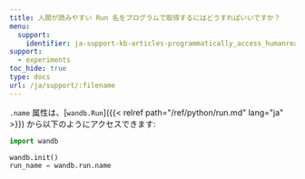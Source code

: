 ```yaml
---
title: 人間が読みやすい Run 名をプログラムで取得するにはどうすればいいですか？
menu:
  support:
    identifier: ja-support-kb-articles-programmatically_access_humanreadable_run_name
support:
  - experiments
toc_hide: true
type: docs
url: /ja/support/:filename
---
```

`.name` 属性は、[`wandb.Run`]({{< relref path="/ref/python/run.md" lang="ja" >}}) から以下のようにアクセスできます:

```python
import wandb

wandb.init()
run_name = wandb.run.name
```